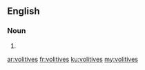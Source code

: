 ==English==

===Noun===
{{head|en|noun plural form}}

# {{plural of|volitive|lang=en}}

[[ar:volitives]]
[[fr:volitives]]
[[ku:volitives]]
[[my:volitives]]